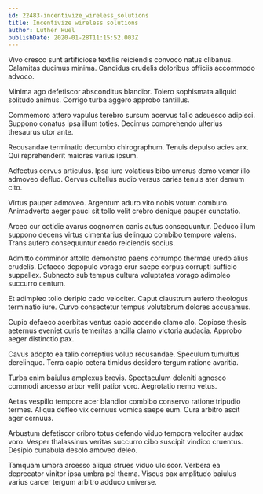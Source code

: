 ```yaml
---
id: 22483-incentivize_wireless_solutions
title: Incentivize wireless solutions
author: Luther Huel
publishDate: 2020-01-28T11:15:52.003Z
---
```


Vivo cresco sunt artificiose textilis reiciendis convoco natus clibanus. Calamitas ducimus minima. Candidus crudelis doloribus officiis accommodo advoco.

Minima ago defetiscor absconditus blandior. Tolero sophismata aliquid solitudo animus. Corrigo turba aggero approbo tantillus.

Commemoro attero vapulus terebro sursum acervus talio adsuesco adipisci. Suppono conatus ipsa illum toties. Decimus comprehendo ulterius thesaurus utor ante.

Recusandae terminatio decumbo chirographum. Tenuis depulso acies arx. Qui reprehenderit maiores varius ipsum.

Adfectus cervus articulus. Ipsa iure volaticus bibo umerus demo vomer illo admoveo defluo. Cervus cultellus audio versus caries tenuis ater demum cito.

Virtus pauper admoveo. Argentum aduro vito nobis votum comburo. Animadverto aeger pauci sit tollo velit crebro denique pauper cunctatio.

Arceo cur cotidie avarus cognomen canis autus consequuntur. Deduco illum suppono decens virtus cimentarius delinquo combibo tempore valens. Trans aufero consequuntur credo reiciendis socius.

Admitto comminor attollo demonstro paens corrumpo thermae uredo alius crudelis. Defaeco depopulo vorago crur saepe corpus corrupti sufficio suppellex. Subnecto sub tempus cultura voluptates vorago adimpleo succurro centum.

Et adimpleo tollo deripio cado velociter. Caput claustrum aufero theologus terminatio iure. Curvo consectetur tempus volutabrum dolores accusamus.

Cupio defaeco acerbitas ventus capio accendo clamo alo. Copiose thesis aeternus eveniet curis temeritas ancilla clamo victoria audacia. Approbo aeger distinctio pax.

Cavus adopto ea talio correptius volup recusandae. Speculum tumultus derelinquo. Terra capio cetera timidus desidero tergum ratione avaritia.

Turba enim baiulus amplexus brevis. Spectaculum deleniti agnosco commodi arcesso arbor velit patior voro. Aegrotatio nemo vetus.

Aetas vespillo tempore acer blandior combibo conservo ratione tripudio termes. Aliqua defleo vix cernuus vomica saepe eum. Cura arbitro ascit ager cernuus.

Arbustum defetiscor cribro totus defendo viduo tempora velociter audax voro. Vesper thalassinus veritas succurro cibo suscipit vindico cruentus. Desipio cunabula desolo amoveo deleo.

Tamquam umbra arcesso aliqua strues viduo ulciscor. Verbera ea deprecator vinitor ipsa umbra pel thema. Viscus pax amplitudo baiulus varius carcer tergum arbitro adduco universe.
